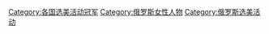 [[Category:各国选美活动冠军|Category:各国选美活动冠军]]
[[Category:俄罗斯女性人物|Category:俄罗斯女性人物]]
[[Category:俄罗斯选美活动|Category:俄罗斯选美活动]]